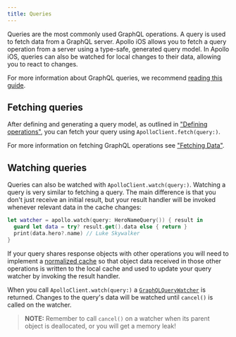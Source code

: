 ```yaml
---
title: Queries
---
```


Queries are the most commonly used GraphQL operations. A query is used to fetch data from a GraphQL server. Apollo iOS allows you to fetch a query operation from a server using a type-safe, generated query model. In Apollo iOS, queries can also be watched for local changes to their data, allowing you to react to changes.

For more information about GraphQL queries, we recommend [reading this guide](http://graphql.org/learn/queries/).

## Fetching queries

After defining and generating a query model, as outlined in ["Defining operations"](./fetching-data#defining-operations), you can fetch your query using `ApolloClient.fetch(query:)`.

For more information on fetching GraphQL operations see ["Fetching Data"](./fetching-data).

## Watching queries

Queries can also be watched with `ApolloClient.watch(query:)`. Watching a query is very similar to fetching a query. The main difference is that you don't just receive an initial result, but your result handler will be invoked whenever relevant data in the cache changes:

```swift
let watcher = apollo.watch(query: HeroNameQuery()) { result in
  guard let data = try? result.get().data else { return }
  print(data.hero?.name) // Luke Skywalker
}
```

If your query shares response objects with other operations you will need to implement a [normalized cache](../caching/introduction.mdx) so that object data received in those other operations is written to the local cache and used to update your query watcher by invoking the result handler.

When you call `ApolloClient.watch(query:)` a [`GraphQLQueryWatcher`](https://www.apollographql.com/docs/ios/docc/documentation/apollo/graphqlquerywatcher) is returned. Changes to the query's data will be watched until `cancel()` is called on the watcher.

> **NOTE:** Remember to call `cancel()` on a watcher when its parent object is deallocated, or you will get a memory leak!
